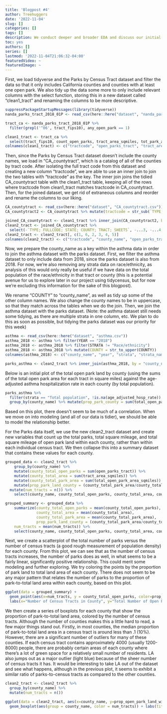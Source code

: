 ```yaml
---
title: 'Blogpost #4'
author: Treehuggers
date: '2022-11-04'
slug: []
categories: []
tags: []
description: We conduct deeper and broader EDA and discuss our initial thoughts and results for modeling.
toc: yes
authors: []
series: []
lastmod: '2022-11-04T21:06:32-04:00'
featuredVideo: ~
featuredImage: ~
---
```


First, we load tidyverse and the Parks by Census Tract dataset and filter the data so that it only includes California counties and counties with at least one open park. We also tidy up the data some more to only include relevant columns with the select function, storing this in a new dataset called "clean1_tract" and renaming the columns to be more descriptive.

```r
suppressPackageStartupMessages(library(tidyverse))
nanda_parks_tract_2018_01P <- read_csv(here::here("dataset", "nanda_parks_tract_2018_01P.csv"))

tract_ca <- nanda_parks_tract_2018_01P %>% 
  filter(grepl('^06', tract_fips10), any_open_park == 1)

clean1_tract <- tract_ca %>% 
  select(tract_fips10, count_open_parks, tract_area_sqmiles, tot_park_area_sqmiles, prop_park_area_tract)
colnames(clean1_tract) <- c("tractcode", "open_parks_tract", "tract_area_sqmiles", "total_open_park_area_sqmiles", "prop_open_park_land_within_tract") 
```

Then, since the Parks by Census Tract dataset doesn't include the county names, we load in "CA_countytract", which is a catalog of all of the counties by tract code. After isolating the full tract code from this dataset and creating a new column "tractcode", we are able to use an inner join to join the two tables with "tractcode" as the key. The inner join joins the tidied CA_countytract table with the clean1_tract table, keeping all of the rows where tractcode from clean1_tract matches tractcode in CA_countytract. Then, for the joined dataset, we get rid of extraneous columns and reorder and rename the columns to our liking.

```r
CA_countytract <- read_csv(here::here("dataset", "CA_countytract.csv"))
CA_countytract2 <- CA_countytract %>% mutate(tractcode = str_sub(`TYPE; FULLCODE; STATE; COUNTY; TRACT; SHEETS`, 7, 17))

joined_CA_countytract <- clean1_tract %>% inner_join(CA_countytract2, by = "tractcode")
clean2_tract <- joined_CA_countytract %>% 
  select(-`TYPE; FULLCODE; STATE; COUNTY; TRACT; SHEETS`, -...3, -...4, -...5, -...6)
clean2_tract <- clean2_tract[, c(1, 6, 2, 3, 4, 5)]
colnames(clean2_tract) <- c("tractcode", "county_name", "open_parks_tract", "tract_area_sqmiles", "total_open_park_area_sqmiles", "prop_open_park_land_within_tract")
```

Now, we prepare the county_name as a key within the asthma data in order to join the asthma dataset with the parks dataset. First, we filter the asthma dataset to only include data from 2018, since the parks dataset is also from 2018. For now, we're also removing any strata data on race/ethnicity, as analysis of this would only really be useful if we have data on the total population of the race/ethnicity in that tract or county (this is a potential avenue for us to explore later in our project using tidycensus, but for now we're excluding this information for the sake of this blogpost).

We rename "COUNTY" to "county_name", as well as tidy up some of the other column names. We also change the county names to be in uppercase, so that they match across the tables when we do the join. Then, we join the asthma dataset with the parks dataset. (Note: the asthma dataset still needs some tidying, as there are multiple strata in one column, etc. We plan to do this as soon as possible, but tidying the parks dataset was our priority for this week)

```r
asthma <- read_csv(here::here("dataset", "asthma.csv"))
asthma_2018 <- asthma %>% filter(YEAR == "2018")
asthma_2018 <- asthma_2018 %>% filter(STRATA != "Race/ethnicity")
asthma_2018 <- asthma_2018 %>% mutate(COUNTY = str_to_upper(COUNTY))
colnames(asthma_2018) <- c("county_name", "year", "strata", "strata_name", "age_group", "hospitalizations", "age_adjusted_hosp_rate", "comment")

parks_asthma <- clean2_tract %>% inner_join(asthma_2018, by = "county_name")
```


Below is an initial plot of the total open park land by county (using the sums of the total open park area for each tract in square miles) against the age-adjusted asthma hospitalization rate in each county (by total population).

```r
parks_asthma %>% 
  filter(strata == "Total population", !is.na(age_adjusted_hosp_rate)) %>%
  group_by(county_name) %>% mutate(prop_park_county = sum(total_open_park_area_sqmiles)) %>% ggplot(aes(y = prop_park_county, x = age_adjusted_hosp_rate)) + geom_point() + labs(x = "Age-Adjusted Asthma Hospitalization Rate in County (Total Population)", y = "Total Open Park Land by County (Square Miles)")
```

Based on this plot, there doesn't seem to be much of a correlation. When we move on into modeling (and all of our data is tidier), we should be able to model the relationship better.


For the Parks data itself, we use the new clean2_tract dataset and create new variables that count up the total parks, total square mileage, and total square mileage of open park land within each county, rather than within each individual census tract. We then collapse this into a summary dataset that contains these values for each county. 


``` r
grouped_data <- clean2_tract %>%
    group_by(county_name) %>%
    mutate(county_total_open_parks = sum(open_parks_tract)) %>%
    mutate(county_total_area = sum(tract_area_sqmiles)) %>%
    mutate(county_total_park_area = sum(total_open_park_area_sqmiles)) %>%
    mutate(prop_park_land_county = (county_total_park_area/county_total_area)) %>%
  mutate(num_tracts = n()) %>%
    select(county_name, county_total_open_parks, county_total_area, county_total_park_area, prop_park_land_county, num_tracts)

grouped_summary <- grouped_data %>%
    summarize(county_total_open_parks = mean(county_total_open_parks), 
              county_total_area = mean(county_total_area), 
              county_total_park_area = mean(county_total_park_area), 
              prop_park_land_county = (county_total_park_area/county_total_area), 
    num_tracts = mean(num_tracts)) %>%
    select(county_name, county_total_open_parks, county_total_area, county_total_park_area, prop_park_land_county, num_tracts)
```

Next, we create a scatterplot of the total number of parks versus the number of census tracts (a good rough measurement of population density) for each county. From this plot, we can see that as the number of census tracts increases, the number of parks does as well, in what seems to be a fairly linear, significantly positive relationship. This could merit some modeling and further exploring. We try coloring the points by the proportion of park land to total land area of each county. There does not seem to be any major pattern that relates the number of parks to the proportion of park-to-total land area within each county, based on this plot. 

``` r
ggplot(data = grouped_summary) + 
  geom_point(aes(x=num_tracts, y = county_total_open_parks, color=prop_park_land_county)) +
  labs(x="Number of Census Tracts in County", y="Total Number of Open Parks", title="Total Number of Open Parks vs. Number of Census Tracts in CA Counties")
```

We then create a series of boxplots for each county that show the proportion of park-to-total land area, colored by the number of census tracts. Although the number of counties makes this a little hard to read, a few major things stand out. Firstly, in most counties, the median proportion of park-to-total land area in a census tract is around less than .1 (10%). However, there are a significant number of outliers for many of these counties. If each census tract contains approximately 4000 (usually 1200-8000) people, there are probably certain areas of each county where there's a lot of green space for a relatively small number of residents. LA also jumps out as a major outlier (light blue) because of the sheer number of census tracts it has. It would be interesting to take LA out of the dataset and see what happens, although in the previous plot, it seems to exhibit a similar ratio of parks-to-census tracts as compared to the other counties. 


``` r

clean2_tract <- clean2_tract %>%
  group_by(county_name) %>%
  mutate(num_tracts = n())

ggplot(data = clean2_tract, aes(x=county_name, y=prop_open_park_land_within_tract)) + 
  geom_boxplot(aes(group = county_name, color = num_tracts)) + labs(title = "Proportion of Open Park Land in Census Tracts for Each CA County", x = "County", y = "Proportion of Open Park Land in Census Tracts", color = "Number of Census Tracts in County")

```

